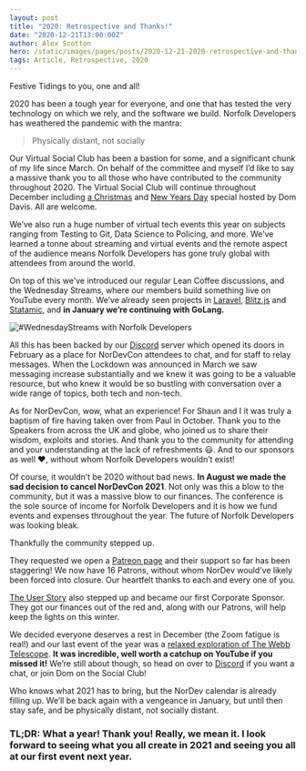 ```yaml
---
layout: post
title: "2020: Retrospective and Thanks!"
date: "2020-12-21T13:00:00Z"
author: Alex Scotton
hero: /static/images/pages/posts/2020-12-21-2020-retrospective-and-thanks/hero.jpg
tags: Article, Retrospective, 2020
---
```


Festive Tidings to you, one and all!

2020 has been a tough year for everyone, and one that has tested the very technology on which we rely, and the software we build. Norfolk Developers has weathered the pandemic with the mantra:

> Physically distant, not socially

Our Virtual Social Club has been a bastion for some, and a significant chunk of my life since March. On behalf of the committee and myself I’d like to say a massive thank you to all those who have contributed to the community throughout 2020. The Virtual Social Club will continue throughout December including [a Christmas](https://www.meetup.com/Norfolk-Developers-NorDev/events/pfdncsybcqbhc/) and [New Years Day](https://www.meetup.com/Norfolk-Developers-NorDev/events/pfdncsycccbcb/) special hosted by Dom Davis. All are welcome.

We’ve also run a huge number of virtual tech events this year on subjects ranging from Testing to Git, Data Science to Policing, and more. We’ve learned a tonne about streaming and virtual events and the remote aspect of the audience means Norfolk Developers has gone truly global with attendees from around the world.

On top of this we’ve introduced our regular Lean Coffee discussions, and the Wednesday Streams, where our members build something live on YouTube every month. We’ve already seen projects in [Laravel](https://www.youtube.com/playlist?list=PLc8-tQY65nvVoYQcZhnRXZQSUmfsW-0_S), [Blitz.js](https://www.youtube.com/playlist?list=PLc8-tQY65nvWAxfHamYQE9fhMabRkhMnL) and [Statamic](https://www.youtube.com/playlist?list=PLc8-tQY65nvVBgHax3em4ywCzl4HVx5Qp), and **in January we’re continuing with GoLang.**

![#WednesdayStreams with Norfolk Developers](/static/images/pages/posts/2020-12-21-2020-retrospective-and-thanks/wednesday-streams-hero.jpg)

All this has been backed by our [Discord](https://discord.com/invite/WQwrYrS) server which opened its doors in February as a place for NorDevCon attendees to chat, and for staff to relay messages. When the Lockdown was announced in March we saw messaging increase substantially and we knew it was going to be a valuable resource, but who knew it would be so bustling with conversation over a wide range of topics, both tech and non-tech.

As for NorDevCon, wow, what an experience! For Shaun and I it was truly a baptism of fire having taken over from Paul in October. Thank you to the Speakers from across the UK and globe, who joined us to share their wisdom, exploits and stories. And thank you to the community for attending and your understanding at the lack of refreshments 😃. And to our sponsors as well ❤️, without whom Norfolk Developers wouldn’t exist!

Of course, it wouldn’t be 2020 without bad news. **In August we made the sad decision to cancel NorDevCon 2021**. Not only was this a blow to the community, but it was a massive blow to our finances. The conference is the sole source of income for Norfolk Developers and it is how we fund events and expenses throughout the year. The future of Norfolk Developers was looking bleak.

Thankfully the community stepped up.

They requested we open a [Patreon page](https://www.patreon.com/NorfolkDev) and their support so far has been staggering! We now have 16 Patrons, without whom NorDev would’ve likely been forced into closure. Our heartfelt thanks to each and every one of you.

[The User Story](https://www.theuserstory.com/) also stepped up and became our first Corporate Sponsor. They got our finances out of the red and, along with our Patrons, will help keep the lights on this winter.

We decided everyone deserves a rest in December (the Zoom fatigue is real!) and our last event of the year was a [relaxed exploration of The Webb Telescope](https://www.youtube.com/watch?v=5ExIJzUQMJY). **It was incredible, well worth a catchup on YouTube if you missed it!** We’re still about though, so head on over to [Discord](https://discord.com/invite/WQwrYrS) if you want a chat, or join Dom on the Social Club!

Who knows what 2021 has to bring, but the NorDev calendar is already filling up. We’ll be back again with a vengeance in January, but until then stay safe, and be physically distant, not socially distant.

### TL;DR: What a year! Thank you! Really, we mean it. I look forward to seeing what you all create in 2021 and seeing you all at our first event next year.